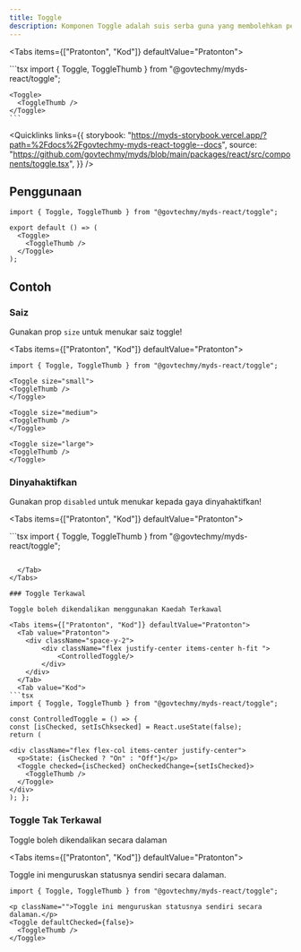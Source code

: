```yaml
---
title: Toggle
description: Komponen Toggle adalah suis serba guna yang membolehkan pengguna beralih antara dua keadaan.
---
```



<Tabs items={["Pratonton", "Kod"]} defaultValue="Pratonton">
  <Tab value="Pratonton">
    <div className="flex justify-center">
      <Toggle>
        <ToggleThumb />
      </Toggle>
    </div>
  </Tab>
  <Tab value="Kod">
    ```tsx
    import { Toggle, ToggleThumb } from "@govtechmy/myds-react/toggle";

    <Toggle>
      <ToggleThumb />
    </Toggle>
    ```

  </Tab>
</Tabs>

<Quicklinks
  links={{
    storybook:
      "https://myds-storybook.vercel.app/?path=%2Fdocs%2Fgovtechmy-myds-react-toggle--docs",
    source:
      "https://github.com/govtechmy/myds/blob/main/packages/react/src/components/toggle.tsx",
  }}
/>

## Penggunaan

```tsx copy
import { Toggle, ToggleThumb } from "@govtechmy/myds-react/toggle";
```

```tsx copy
export default () => (
  <Toggle>
    <ToggleThumb />
  </Toggle>
);
```

## Contoh

### Saiz

Gunakan prop `size` untuk menukar saiz toggle!

<Tabs items={["Pratonton", "Kod"]} defaultValue="Pratonton">
  <Tab value="Pratonton">
    <div className="space-y-2">
        <div className="flex justify-center items-center h-fit gap-1">
            <Toggle size="small">
              <ToggleThumb/>
            </Toggle>
            <Toggle size='medium'>
              <ToggleThumb/>
            </Toggle>
            <Toggle size="large">
              <ToggleThumb/>
            </Toggle>
        </div>
    </div>
  </Tab>
  <Tab value="Kod">
  ```tsx 
import { Toggle, ToggleThumb } from "@govtechmy/myds-react/toggle";

<Toggle size="small">
  <ToggleThumb />
</Toggle>

<Toggle size="medium">
  <ToggleThumb />
</Toggle>

<Toggle size="large">
  <ToggleThumb />
</Toggle>

```
  </Tab>
</Tabs>

### Dinyahaktifkan

Gunakan prop `disabled` untuk menukar kepada gaya dinyahaktifkan!

<Tabs items={["Pratonton", "Kod"]} defaultValue="Pratonton">
  <Tab value="Pratonton">
  <div className="space-y-2">
    <div className="flex justify-center items-center h-fit gap-1">
        <Toggle disabled = {true}>
         <ToggleThumb />
        </Toggle>
    </div>
    <div className="flex justify-center items-center h-fit gap-1">
        <Toggle disabled = {true} defaultChecked = {true}>
         <ToggleThumb />
        </Toggle>
    </div>

  </div>
  </Tab>
  <Tab value="Kod">
```tsx
import { Toggle, ToggleThumb } from "@govtechmy/myds-react/toggle";

<Toggle disabled = {true}>
    <ToggleThumb />
</Toggle>

<Toggle disabled = {true} defaultChecked = {true}>
    <ToggleThumb />
</Toggle>

```

  </Tab>
</Tabs>

### Toggle Terkawal

Toggle boleh dikendalikan menggunakan Kaedah Terkawal

<Tabs items={["Pratonton", "Kod"]} defaultValue="Pratonton">
  <Tab value="Pratonton">
    <div className="space-y-2">
        <div className="flex justify-center items-center h-fit ">
            <ControlledToggle/>
        </div>
    </div>
  </Tab>
  <Tab value="Kod">
```tsx
import { Toggle, ToggleThumb } from "@govtechmy/myds-react/toggle";

const ControlledToggle = () => {
const [isChecked, setIsChksecked] = React.useState(false);
return (

<div className="flex flex-col items-center justify-center">
  <p>State: {isChecked ? "On" : "Off"}</p>
  <Toggle checked={isChecked} onCheckedChange={setIsChecked}>
    <ToggleThumb />
  </Toggle>
</div>
); };

```

  </Tab>
</Tabs>


### Toggle Tak Terkawal

Toggle boleh dikendalikan secara dalaman

<Tabs items={["Pratonton", "Kod"]} defaultValue="Pratonton">
  <Tab value="Pratonton">
    <div className="space-y-2">
        <div className="flex flex-col justify-center items-center h-fit ">
          <p className="">Toggle ini menguruskan statusnya sendiri secara dalaman.</p>
          <Toggle defaultChecked={false}>
            <ToggleThumb />
           </Toggle>
        </div>
    </div>
  </Tab>
  <Tab value="Kod">
```tsx
import { Toggle, ToggleThumb } from "@govtechmy/myds-react/toggle";

<p className="">Toggle ini menguruskan statusnya sendiri secara dalaman.</p>
<Toggle defaultChecked={false}>
  <ToggleThumb />
</Toggle>


```

  </Tab>
</Tabs>
